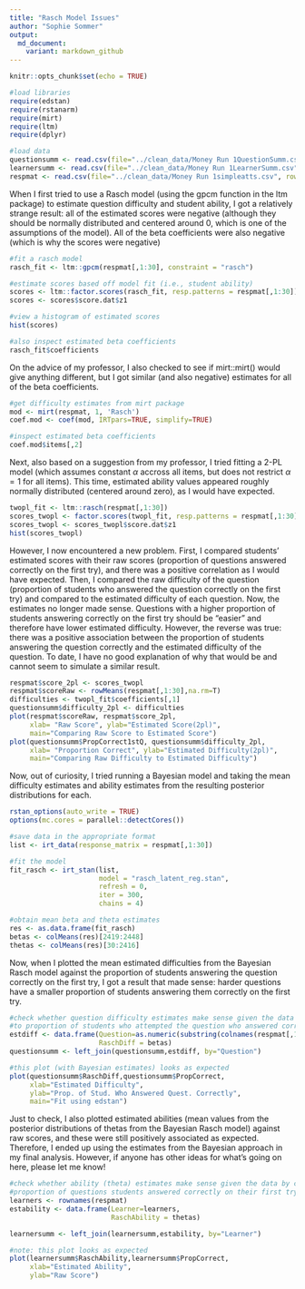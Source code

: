```yaml
---
title: "Rasch Model Issues"
author: "Sophie Sommer"
output:
  md_document:
    variant: markdown_github
---
```


```r
knitr::opts_chunk$set(echo = TRUE)
```
    
   
```r
#load libraries
require(edstan)
require(rstanarm)
require(mirt)
require(ltm)
require(dplyr)

#load data
questionsumm <- read.csv(file="../clean_data/Money Run 1QuestionSumm.csv", row.names = 1)
learnersumm <- read.csv(file="../clean_data/Money Run 1LearnerSumm.csv", row.names = 1)
respmat <- read.csv(file="../clean_data/Money Run 1simpleatts.csv", row.names = 1)
```
    
When I first tried to use a Rasch model (using the gpcm function in the ltm package) to estimate question difficulty and student ability, I got a relatively strange result: all of the estimated scores were negative (although they should be normally distributed and centered around 0, which is one of the assumptions of the model). All of the beta coefficients were also negative (which is why the scores were negative) 
```r
#fit a rasch model
rasch_fit <- ltm::gpcm(respmat[,1:30], constraint = "rasch") 

#estimate scores based off model fit (i.e., student ability)
scores <- ltm::factor.scores(rasch_fit, resp.patterns = respmat[,1:30])
scores <- scores$score.dat$z1

#view a histogram of estimated scores
hist(scores)

#also inspect estimated beta coefficients
rasch_fit$coefficients
```
  
On the advice of my professor, I also checked to see if mirt::mirt() would give anything different, but I got similar (and also negative) estimates for all of the beta coefficients.   
```r
#get difficulty estimates from mirt package
mod <- mirt(respmat, 1, 'Rasch')
coef.mod <- coef(mod, IRTpars=TRUE, simplify=TRUE)

#inspect estimated beta coefficients
coef.mod$items[,2]
```
  
Next, also based on a suggestion from my professor, I tried fitting a 2-PL model (which assumes constant $\alpha$ accross all items, but does not restrict $\alpha=1$ for all items). This time, estimated ability values appeared roughly normally distributed (centered around zero), as I would have expected.   
```r
twopl_fit <- ltm::rasch(respmat[,1:30])
scores_twopl <- factor.scores(twopl_fit, resp.patterns = respmat[,1:30])
scores_twopl <- scores_twopl$score.dat$z1
hist(scores_twopl)
```
    
However, I now encountered a new problem. First, I compared students' estimated scores with their raw scores (proportion of questions answered correctly on the first try), and there was a positive correlation as I would have expected. Then, I compared the raw difficulty of the question (proportion of students who answered the question correctly on the first try) and compared to the estimated difficulty of each question. Now, the estimates no longer made sense. Questions with a higher proportion of students answering correctly on the first try should be "easier" and therefore have lower estimated difficulty. However, the reverse was true: there was a positive association between the proportion of students answering the question correctly and the estimated difficulty of the question. To date, I have no good explanation of why that would be and cannot seem to simulate a similar result.        
```r
respmat$score_2pl <- scores_twopl
respmat$scoreRaw <- rowMeans(respmat[,1:30],na.rm=T)
difficulties <- twopl_fit$coefficients[,1]
questionsumm$difficulty_2pl <- difficulties
plot(respmat$scoreRaw, respmat$score_2pl, 
     xlab= "Raw Score", ylab="Estimated Score(2pl)", 
     main="Comparing Raw Score to Estimated Score")
plot(questionsumm$PropCorrect1stQ, questionsumm$difficulty_2pl, 
     xlab= "Proportion Correct", ylab="Estimated Difficulty(2pl)", 
     main="Comparing Raw Difficulty to Estimated Difficulty")
```
   
Now, out of curiosity, I tried running a Bayesian model and taking the mean difficulty estimates and ability estimates from the resulting posterior distributions for each.  
```r
rstan_options(auto_write = TRUE)
options(mc.cores = parallel::detectCores())
```
  
```r
#save data in the appropriate format
list <- irt_data(response_matrix = respmat[,1:30])
```

```r
#fit the model
fit_rasch <- irt_stan(list, 
                      model = "rasch_latent_reg.stan",
                      refresh = 0,
                      iter = 300, 
                      chains = 4)
```
   
```r
#obtain mean beta and theta estimates
res <- as.data.frame(fit_rasch)
betas <- colMeans(res)[2419:2448]
thetas <- colMeans(res)[30:2416]
```
    
Now, when I plotted the mean estimated difficulties from the Bayesian Rasch model against the proportion of students answering the question correctly on the first try, I got a result that made sense: harder questions have a smaller proportion of students answering them correctly on the first try.  
```r
#check whether question difficulty estimates make sense given the data by comparing
#to proportion of students who attempted the question who answered correctly on their first try
estdiff <- data.frame(Question=as.numeric(substring(colnames(respmat[,1:30]),2)),
                      RaschDiff = betas)
questionsumm <- left_join(questionsumm,estdiff, by="Question")
```

```r
#this plot (with Bayesian estimates) looks as expected
plot(questionsumm$RaschDiff,questionsumm$PropCorrect, 
     xlab="Estimated Difficulty",
     ylab="Prop. of Stud. Who Answered Quest. Correctly",
     main="Fit using edstan")
```
     
Just to check, I also plotted estimated abilities (mean values from the posterior distributions of thetas from the Bayesian Rasch model) against raw scores, and these were still positively associated as expected. Therefore, I ended up using the estimates from the Bayesian approach in my final analysis. However, if anyone has other ideas for what's going on here, please let me know!  
```r
#check whether ability (theta) estimates make sense given the data by comparing to 
#proportion of questions students answered correctly on their first try (out of those attempted)
learners <- rownames(respmat)
estability <- data.frame(Learner=learners,
                         RaschAbility = thetas)

learnersumm <- left_join(learnersumm,estability, by="Learner")

#note: this plot looks as expected
plot(learnersumm$RaschAbility,learnersumm$PropCorrect,
     xlab="Estimated Ability",
     ylab="Raw Score")
```
     